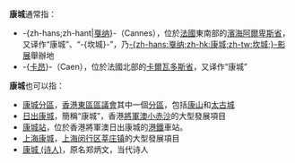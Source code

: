 {{noteTA
|T=康城
|1=康城
}}

'''康城'''通常指：
*-{zh-hans;zh-hant|[[戛纳|戛纳]]}-（Cannes），位於[[法國|法國]]東南部的[[濱海阿爾卑斯省|濱海阿爾卑斯省]]，又译作“康城”、“-{坎城}-”，乃[[戛纳电影节|-{zh-hans:戛纳;zh-hk:康城;zh-tw:坎城;}-影展]]舉辦地
*-{[[卡昂|卡昂]]}-（Caen），位於法國北部的[[卡爾瓦多斯省|卡爾瓦多斯省]]，又译作“康城”

'''康城'''也可以指：
*[[康城分區|康城分區]]，[[香港|香港]][[東區區議會|東區區議會]]其中一個[[香港區議會#區域分佈|分區]]，包括[[康山|康山]]和[[太古城|太古城]]
*[[日出康城|日出康城]]，簡稱“康城”，香港[[將軍澳|將軍澳]][[小赤沙|小赤沙]]的大型發展項目
*[[康城站_(香港)|康城站]]，位於香港將軍澳日出康城的[[港鐵|港鐵]]車站。
*[[上海康城|上海康城]]，[[上海市|上海]][[闵行区|闵行区]][[莘庄镇|莘庄镇]]的大型發展項目
*[[康城_(诗人)|康城 (诗人)]]，原名郑炳文，当代诗人

{{disambig|Cat=二字地名消歧義}}